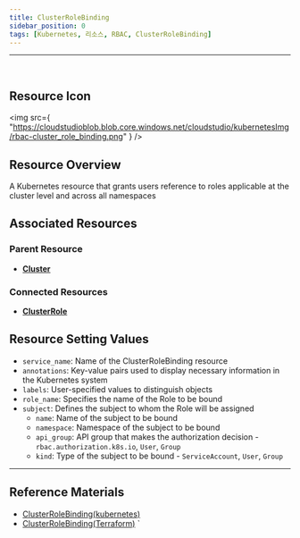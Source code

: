 ```yaml
---
title: ClusterRoleBinding
sidebar_position: 0
tags: [Kubernetes, 리소스, RBAC, ClusterRoleBinding]
---
```



<hr />
<br />


## Resource Icon

<img
    src={
        "https://cloudstudioblob.blob.core.windows.net/cloudstudio/kubernetesImg/rbac-cluster_role_binding.png"
    }
/>

## Resource Overview

A Kubernetes resource that grants users reference to roles applicable at the cluster level and across all namespaces

## Associated Resources

### Parent Resource

-   [**Cluster**](https://docs.cstudio.app/en/docs/resource/kubernetes/Base/Cluster)


### Connected Resources

-   [**ClusterRole**](https://docs.cstudio.app/en/docs/resource/kubernetes/Rbac/ClusterRole)



## Resource Setting Values

-   `service_name`: Name of the ClusterRoleBinding resource
-   `annotations`: Key-value pairs used to display necessary information in the Kubernetes system
-   `labels`: User-specified values to distinguish objects
-   `role_name`: Specifies the name of the Role to be bound
-   `subject`: Defines the subject to whom the Role will be assigned
    -   `name`: Name of the subject to be bound
    -   `namespace`: Namespace of the subject to be bound
    -   `api_group`: API group that makes the authorization decision - `rbac.authorization.k8s.io`, `User`, `Group`
    -   `kind`: Type of the subject to be bound - `ServiceAccount`, `User`, `Group`





---

## Reference Materials

-   [ClusterRoleBinding(kubernetes)](https://kubernetes.io/en/docs/reference/access-authn-authz/rbac/#rolebinding-and-clusterrolebinding)
-   [ClusterRoleBinding(Terraform)](https://registry.terraform.io/providers/hashicorp/kubernetes/latest/en/docs/resources/cluster_role_binding)
`